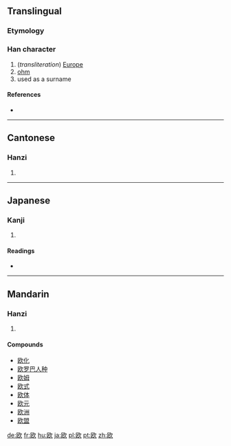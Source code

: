 {{also|歐}}
==Translingual==
{{zh-forms|欧|[[歐]]}}
===Etymology===
{{Han simp|歐|f=區|t=区}}

===Han character===
{{Han char|rn=76|rad=欠|as=04|sn=8|four=|canj=尸大弓人 (SKNO)}}

# (''transliteration'') [[Europe]]
# [[ohm]]
# used as a surname

====References====
* {{Han ref|kx=0566.181|dkj=16024|dj=0955.070|hdz=32135.040|uh=6B27|ud=27431}}

----

==Cantonese==

===Hanzi===
{{yue-hanzi|jyut=|y=au1, ngau1|tra=歐}}

# {{defn|Cantonese|sort=欠04}}

----

==Japanese==

===Kanji===
{{ja-kanji|grade=c|rs=欠04}}

# {{defn|Japanese|sort=欠04}}

====Readings====
* {{ja-readings|on=[[おう]] (ō)|kun=[[はく]] (haku), [[うたう]] (utau)}}

----

==Mandarin==

===Hanzi===
{{cmn-hanzi|tra=歐|pin=[[ōu]] ([[ou1]])|wg=ou<sup>1</sup>}}

# {{defn|Mandarin|sort=欠04}}

====Compounds====
* [[欧化]]
* [[欧罗巴人种]]
* [[欧姆]]
* [[欧式]]
* [[欧体]]
* [[欧元]]
* [[欧洲]]
* [[欧盟]]

[[de:欧]]
[[fr:欧]]
[[hu:欧]]
[[ja:欧]]
[[pl:欧]]
[[pt:欧]]
[[zh:欧]]